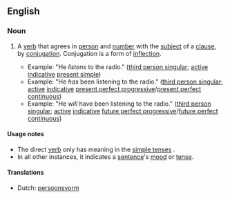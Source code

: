 ==English==

===Noun===
{{en-noun|sg=[[direct]] [[verb]]}}

# {{grammar}} A [[verb]] that agrees in [[person]] and [[number]] with the [[subject]] of a [[clause]], by [[conjugation]]. Conjugation is a form of [[inflection]].
#*Example: "He ''listens'' to the radio." ([[third person singular]]; [[active]] [[indicative]] [[present simple]])
#*Example: "He ''has'' been listening to the radio." ([[third person singular]]; [[active]] [[indicative]] [[present perfect progressive]]/[[present perfect continuous]])
#*Example: "He ''will'' have been listening to the radio." ([[third person singular]]; [[active]] [[indicative]] [[future perfect progressive]]/[[future perfect continuous]])

====Usage notes====
* The direct [[verb]] only has meaning in the [[simple tense]]s .
* In all other instances, it indicates a [[sentence]]'s [[mood]] or [[tense]].

====Translations====
*Dutch: [[persoonsvorm]] {{m}}